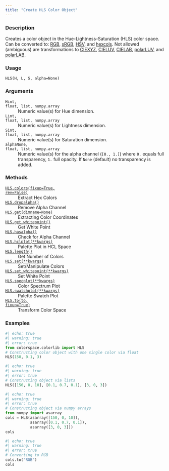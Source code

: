 ```yaml
---
title: "Create HLS Color Object"
---
```


### Description

Creates a color object in the Hue-Lightness-Saturation (HLS) color space.
Can be converted to: [RGB](colorspace.colorlib.RGB.qmd), [sRGB](colorspace.colorlib.sRGB.qmd), [HSV](colorspace.colorlib.HSV.qmd),
and [hexcols](colorspace.colorlib.hexcols.qmd).
Not allowed (ambiguous) are transformations to [CIEXYZ](colorspace.colorlib.CIEXYZ.qmd),
[CIELUV](colorspace.colorlib.CIELUV.qmd), [CIELAB](colorspace.colorlib.CIELAB.qmd), [polarLUV](colorspace.colorlib.polarLUV.qmd), and
[polarLAB](colorspace.colorlib.polarLAB.qmd).

### Usage

<pre><code class='language-python'>HLS(H, L, S, alpha=None)</code></pre>

### Arguments

<dl class="pyp-list param-list">
  <dt style = "white-space: nowrap; font-family: monospace; vertical-align: top">
   <code id="colorspace.colorlib.HLS:H">H</code><code class="argument-class">int, float, list, numpy.array</code>
  </dt>
 <dd>Numeric value(s) for Hue dimension.</dd>
  <dt style = "white-space: nowrap; font-family: monospace; vertical-align: top">
   <code id="colorspace.colorlib.HLS:L">L</code><code class="argument-class">int, float, list, numpy.array</code>
  </dt>
 <dd>Numeric value(s) for Lightness dimension.</dd>
  <dt style = "white-space: nowrap; font-family: monospace; vertical-align: top">
   <code id="colorspace.colorlib.HLS:S">S</code><code class="argument-class">int, float, list, numpy.array</code>
  </dt>
 <dd>Numeric value(s) for Saturation dimension.</dd>
  <dt style = "white-space: nowrap; font-family: monospace; vertical-align: top">
   <code id="colorspace.colorlib.HLS:alpha">alpha</code><code class="argument-class">None, float, list, numpy.array</code>
  </dt>
 <dd>Numeric value(s) for the alpha
channel (`[0., 1.]`) where `0.` equals full transparency, `1.` full
opacity. If `None` (default) no transparency is added.</dd>
</dl>

### Methods

<dl class="pyp-list method-list">
    <dt style = "white-space: nowrap; font-family: monospace; vertical-align: top">
       <code>[HLS.colors(fixup=True, rev=False)](colorspace.colorlib.HLS.colors.qmd)</code>
    </dt>
    <dd>Extract Hex Colors</dd>
    <dt style = "white-space: nowrap; font-family: monospace; vertical-align: top">
       <code>[HLS.dropalpha()](colorspace.colorlib.HLS.dropalpha.qmd)</code>
    </dt>
    <dd>Remove Alpha Channel</dd>
    <dt style = "white-space: nowrap; font-family: monospace; vertical-align: top">
       <code>[HLS.get(dimname=None)](colorspace.colorlib.HLS.get.qmd)</code>
    </dt>
    <dd>Extracting Color Coordinates</dd>
    <dt style = "white-space: nowrap; font-family: monospace; vertical-align: top">
       <code>[HLS.get_whitepoint()](colorspace.colorlib.HLS.get_whitepoint.qmd)</code>
    </dt>
    <dd>Get White Point</dd>
    <dt style = "white-space: nowrap; font-family: monospace; vertical-align: top">
       <code>[HLS.hasalpha()](colorspace.colorlib.HLS.hasalpha.qmd)</code>
    </dt>
    <dd>Check for Alpha Channel</dd>
    <dt style = "white-space: nowrap; font-family: monospace; vertical-align: top">
       <code>[HLS.hclplot(**kwargs)](colorspace.colorlib.HLS.hclplot.qmd)</code>
    </dt>
    <dd>Palette Plot in HCL Space</dd>
    <dt style = "white-space: nowrap; font-family: monospace; vertical-align: top">
       <code>[HLS.length()](colorspace.colorlib.HLS.length.qmd)</code>
    </dt>
    <dd>Get Number of Colors</dd>
    <dt style = "white-space: nowrap; font-family: monospace; vertical-align: top">
       <code>[HLS.set(**kwargs)](colorspace.colorlib.HLS.set.qmd)</code>
    </dt>
    <dd>Set/Manipulate Colors</dd>
    <dt style = "white-space: nowrap; font-family: monospace; vertical-align: top">
       <code>[HLS.set_whitepoint(**kwargs)](colorspace.colorlib.HLS.set_whitepoint.qmd)</code>
    </dt>
    <dd>Set White Point</dd>
    <dt style = "white-space: nowrap; font-family: monospace; vertical-align: top">
       <code>[HLS.specplot(**kwargs)](colorspace.colorlib.HLS.specplot.qmd)</code>
    </dt>
    <dd>Color Spectrum Plot</dd>
    <dt style = "white-space: nowrap; font-family: monospace; vertical-align: top">
       <code>[HLS.swatchplot(**kwargs)](colorspace.colorlib.HLS.swatchplot.qmd)</code>
    </dt>
    <dd>Palette Swatch Plot</dd>
    <dt style = "white-space: nowrap; font-family: monospace; vertical-align: top">
       <code>[HLS.to(to, fixup=True)](colorspace.colorlib.HLS.to.qmd)</code>
    </dt>
    <dd>Transform Color Space</dd>
</dl>


### Examples

```python
#| echo: true
#| warning: true
#| error: true
from colorspace.colorlib import HLS
# Constructing color object with one single color via float
HLS(150, 0.1, 3)
```

```python
#| echo: true
#| warning: true
#| error: true
# Constructing object via lists
HLS([150, 0, 10], [0.1, 0.7, 0.1], [3, 0, 3])
```

```python
#| echo: true
#| warning: true
#| error: true
# Constructing object via numpy arrays
from numpy import asarray
cols = HLS(asarray([150, 0, 10]),
           asarray([0.1, 0.7, 0.1]),
           asarray([3, 0, 3]))
cols
```

```python
#| echo: true
#| warning: true
#| error: true
# Converting to RGB
cols.to("RGB")
cols
```




